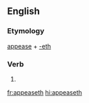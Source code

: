 ==English==

===Etymology===
[[appease]] + [[-eth]]

===Verb===
{{head|en|verb form}}

# {{en-archaic third-person singular of|appease}}

[[fr:appeaseth]]
[[hi:appeaseth]]
